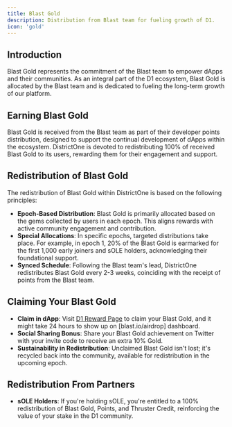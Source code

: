 ```yaml
---
title: Blast Gold
description: Distribution from Blast team for fueling growth of D1.
icon: 'gold'
---
```


## Introduction
Blast Gold represents the commitment of the Blast team to empower dApps and their communities. As an integral part of the D1 ecosystem, Blast Gold is allocated by the Blast team and is dedicated to fueling the long-term growth of our platform.

## Earning Blast Gold
Blast Gold is received from the Blast team as part of their developer points distribution, designed to support the continual development of dApps within the ecosystem. DistrictOne is devoted to redistributing 100% of received Blast Gold to its users, rewarding them for their engagement and support.

## Redistribution of Blast Gold
The redistribution of Blast Gold within DistrictOne is based on the following principles:

- **Epoch-Based Distribution**: Blast Gold is primarily allocated based on the gems collected by users in each epoch. This aligns rewards with active community engagement and contribution.
- **Special Allocations**: In specific epochs, targeted distributions take place. For example, in epoch 1, 20% of the Blast Gold is earmarked for the first 1,000 early joiners and sOLE holders, acknowledging their foundational support.
- **Synced Schedule**: Following the Blast team's lead, DistrictOne redistributes Blast Gold every 2-3 weeks, coinciding with the receipt of points from the Blast team.

## Claiming Your Blast Gold
- **Claim in dApp**: Visit [D1 Reward Page](https://districtone.io/reward) to claim your Blast Gold, and it might take 24 hours to show up on [blast.io/airdrop] dashboard.
- **Social Sharing Bonus**: Share your Blast Gold achievement on Twitter with your invite code to receive an extra 10% Gold.
- **Sustainability in Redistribution**: Unclaimed Blast Gold isn't lost; it's recycled back into the community, available for redistribution in the upcoming epoch.

## Redistribution From Partners
- **sOLE Holders**: If you're holding sOLE, you're entitled to a 100% redistribution of Blast Gold, Points, and Thruster Credit, reinforcing the value of your stake in the D1 community.
